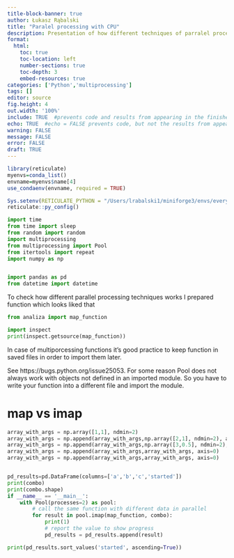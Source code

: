 ```yaml
---
title-block-banner: true
author: Łukasz Rąbalski
title: "Paralel processing with CPU"
description: Presentation of how different techniques of parralel processing in Python works
format:
  html:
    toc: true
    toc-location: left
    number-sections: true
    toc-depth: 3
    embed-resources: true
categories: ['Python','multiprocessing']
tags: []
editor: source
fig.height: 4
out.width: '100%'
include: TRUE  #prevents code and results from appearing in the finished file. R Markdown still runs the code in the chunk, and the results can be used by other chunks.
echo: TRUE  #echo = FALSE prevents code, but not the results from appearing in the finished file. This is a useful way to embed figures.
warning: FALSE
message: FALSE
error: FALSE
draft: TRUE
---
```


```r
library(reticulate)
myenvs=conda_list()
envname=myenvs$name[4]
use_condaenv(envname, required = TRUE)

Sys.setenv(RETICULATE_PYTHON = "/Users/lrabalski1/miniforge3/envs/everyday_use/bin/python")
reticulate::py_config()
```

```python

import time
from time import sleep
from random import random
import multiprocessing
from multiprocessing import Pool
from itertools import repeat
import numpy as np


import pandas as pd
from datetime import datetime

```

To check how different parallel processing techniques works I prepared function which looks liked that

```python
from analiza import map_function

import inspect
print(inspect.getsource(map_function))
```

In case of multiporcessing functions it's good practice to keep function in saved files in order to import them later.

See https://bugs.python.org/issue25053. For some reason Pool does not always work with objects not defined in an imported module. So you have to write your function into a different file and import the module.

<!--# https://stackoverflow.com/questions/41385708/multiprocessing-example-giving-attributeerror  -->

# map vs imap

```python

array_with_args = np.array([1,1], ndmin=2)
array_with_args = np.append(array_with_args,np.array([2,1], ndmin=2), axis=0)
array_with_args = np.append(array_with_args,np.array([3,0.5], ndmin=2), axis=0)
array_with_args = np.append(array_with_args,array_with_args, axis=0)
array_with_args = np.append(array_with_args,array_with_args, axis=0)


pd_results=pd.DataFrame(columns=['a','b','c','started'])
print(combo)
print(combo.shape)
if __name__ == '__main__':
    with Pool(processes=2) as pool:
        # call the same function with different data in parallel
        for result in pool.imap(map_function, combo):
            print(1)
            # report the value to show progress
            pd_results = pd_results.append(result)

print(pd_results.sort_values('started', ascending=True))
```
